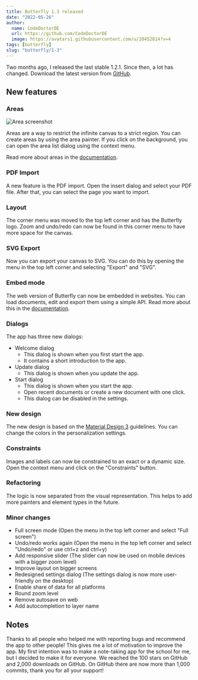 ```yaml
---
title: Butterfly 1.3 released
date: "2022-05-26"
author:
  name: CodeDoctorDE
  url: https://github.com/CodeDoctorDE
  image: https://avatars1.githubusercontent.com/u/20452814?v=4
tags: [butterfly]
slug: "butterfly/1-3"
---
```


Two months ago, I released the last stable 1.2.1.
Since then, a lot has changed.
Download the latest version from [GitHub](https://github.com/LinwoodDev/Butterfly/releases/v1.3.0).

## New features

### Areas

![Area screenshot](https://raw.githubusercontent.com/LinwoodDev/Butterfly/develop/docs/docs/area.png)

Areas are a way to restrict the infinite canvas to a strict region.
You can create areas by using the area painter.
If you click on the background, you can open the area list dialog using the context menu.

Read more about areas in the [documentation](https://docs.butterfly.linwood.dev/docs/1.3/area).

### PDF Import

A new feature is the PDF import.
Open the insert dialog and select your PDF file.
After that, you can select the page you want to import.

### Layout

The corner menu was moved to the top left corner and has the Butterfly logo.
Zoom and undo/redo can now be found in this corner menu to have more space for the canvas.

### SVG Export

Now you can export your canvas to SVG.
You can do this by opening the menu in the top left corner and selecting "Export" and "SVG".

### Embed mode

The web version of Butterfly can now be embedded in websites.
You can load documents, edit and export them using a simple API.
Read more about this in the [documentation](https://docs.butterfly.linwood.dev/embed/intro).

### Dialogs

The app has three new dialogs:

- Welcome dialog
  - This dialog is shown when you first start the app.
  - It contains a short introduction to the app.
- Update dialog
  - This dialog is shown when you update the app.
- Start dialog
  - This dialog is shown when you start the app.
  - Open recent documents or create a new document with one click.
  - This dialog can be disabled in the settings.

### New design

The new design is based on the [Material Design 3](https://m3.material.io/) guidelines.
You can change the colors in the personalization settings.

### Constraints

Images and labels can now be constrained to an exact or a dynamic size.
Open the context menu and click on the "Constraints" button.

### Refactoring

The logic is now separated from the visual representation.
This helps to add more painters and element types in the future.

### Minor changes

- Full screen mode (Open the menu in the top left corner and select "Full screen")
- Undo/redo works again (Open the menu in the top left corner and select "Undo/redo" or use ctrl+z and ctrl+y)
- Add responsive slider (The slider can now be used on mobile devices with a bigger zoom level)
- Improve layout on bigger screens
- Redesigned settings dialog (The settings dialog is now more user-friendly on the desktop)
- Enable share of data for all platforms
- Round zoom level
- Remove autosave on web
- Add autocompletion to layer name

## Notes

Thanks to all people who helped me with reporting bugs and recommend the app to other people!
This gives me a lot of motivation to improve the app.
My first intention was to make a note-taking app for the school for me, but I decided to make it for everyone.
We reached the 100 stars on GitHub and 2,000 downloads on GitHub.
On GitHub there are now more than 1,000 commits, thank you for all your support!
